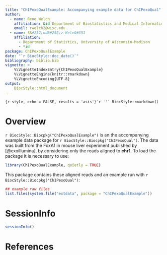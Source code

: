 ```yaml
---
title: "ChIPexoQualExample: Accompanying example data for ChIPexoQual"
author:
  - name: Rene Welch
    affiliation: &id Department of Biostatistics and Medical Informatics, University of Wisconsin-Madison
    email: rwelch2@wisc.edu
  - name: S&#252;nd&#252;z Kele&#351
    affiliation:
      - Department of Statistics, University of Wisconsin-Madison
      - *id
package: ChIPexoQualExample
date: "`r BiocStyle::doc_date()`"
bibliography: biblio.bib     
vignette: >
    %\VignetteIndexEntry{ChIPexoQualExample}
    %\VignetteEngine{knitr::rmarkdown}
    %\VignetteEncoding{UTF-8}
output:
    BiocStyle::html_document    
---
```


```{r style, echo = FALSE, results = 'asis'}`r ''`
BiocStyle::markdown()
```

<meta http-equiv="content-type" content="text/html;charset=utf-8" />

# Overview

`r BiocStyle::Biocpkg("ChIPexoQualExample")` is an the accompanying example data package for `r BiocStyle::Biocpkg("ChIPexoQual")`. The data was built from the FoxA1 in mouse liver experiment published by [@exoillumina], by considering only the reads aligned to **chr1**. To load the package it is necessary to use:

```r
library(ChIPexoQualExample, quietly = TRUE)
```

This package contains these aligned reads and an example run with `r BiocStyle::Biocpkg("ChIPexoQual")`:

```r
## example raw files
list.files(system.file("extdata", package = "ChIPexoQualExample"))
```


# SessionInfo

```r
sessionInfo()
```

# References

